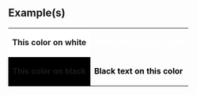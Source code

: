 {{Political party color|Independent}}<noinclude>

== Example(s) ==
{| class=wikitable
| style="background-color:white; color:{{ {{PAGENAME}} }}" | '''This color on white'''
| style="background-color:{{ {{PAGENAME}} }}; color:white" | '''White text on this color'''
|-
| style="background-color:black; color:{{ {{PAGENAME}} }}" | '''This color on black'''
| style="background-color:{{ {{PAGENAME}} }}; color:black" | '''Black text on this color'''
|}
</noinclude>